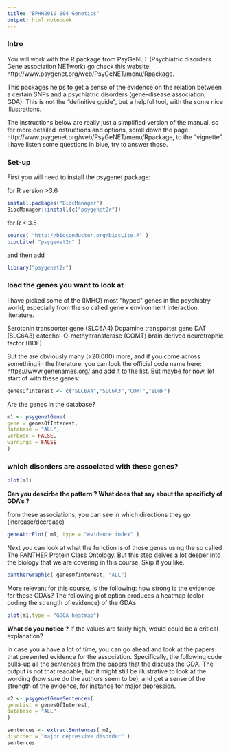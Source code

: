 ```yaml
---
title: "BPHH2019 S04 Genetics"
output: html_notebook
---
```


### Intro

You will work with the R package from PsyGeNET (Psychiatric disorders Gene association NETwork) go check this website: http://www.psygenet.org/web/PsyGeNET/menu/Rpackage.

This packages helps to get a sense of the evidence on the relation between a certain SNPs and a psychiatric disorders (gene-disease association; GDA). This is not the "definitive guide", but a helpful tool, with the some nice illustrations.

The instructions below are really just a simplified version of the manual, so for more detailed instructions and options, scroll down the page http://www.psygenet.org/web/PsyGeNET/menu/Rpackage, to the "vignette". I have listen some questions in blue, try to answer those. 

### Set-up 	
 	
First you will need to install the psygenet package:

for R version >3.6

```r
install.packages("BiocManager")
BiocManager::install(c("psygenet2r"))
```

for R < 3.5

```r
source( "http://bioconductor.org/biocLite.R" )
biocLite( "psygenet2r" )
```

and then add

```r
library("psygenet2r")
```

### load the genes you want to look at 

I have picked some of the (IMHO) most "hyped" genes in the psychiatry world, especially from the so called gene x environment interaction literature.

Serotonin transporter gene (SLC6A4)
Dopamine transporter gene DAT (SLC6A3)
catechol-O-methyltransferase (COMT)
brain derived neurotrophic factor (BDF)

But the are obviously many (>20.000) more, and if you come across something in the literature, you can look the official code name here: https://www.genenames.org/ and add it to the list. But maybe for now, let start of with these genes:

```r
genesOfInterest <- c("SLC6A4","SLC6A3","COMT","BDNF")
```

Are the genes in the database? 

```r
m1 <- psygenetGene(
gene = genesOfInterest,
database = "ALL",
verbose = FALSE,
warnings = FALSE
)
```

### which disorders are associated with these genes? 

```r
plot(m1)
```

**Can you descirbe the pattern ? What does that say about the specificty of GDA's ?**


from these associations, you can see in which directions they go (increase/decrease)

```r
geneAttrPlot( m1, type = "evidence index" )
```

Next you can look at what the function is of those genes using the so called The PANTHER Protein Class Ontology. But this step delves a lot deeper into the biology that we are covering in this course. Skip if you like. 

```r
pantherGraphic( genesOfInterest, "ALL")
```

More relevant for this course, is the following: how strong is the evidence for these GDA's? The following plot option produces a heatmap (color coding the strength of evidence) of the GDA's. 


```r
plot(m1,type = "GDCA heatmap")
```
**What do you notice ?** If the values are fairly high, would could be a critical explanation? 
 
 
In case you a have a lot of time, you can go ahead and look at the papers that presented evidence for the association. Specifically, the following code pulls-up all the sentences from the papers that the discuss the GDA. The output is not that readable, but it might still be illustrative to look at the wording (how sure do the authors seem to be), and get a sense of the strength of the evidence, for instance for major depression.


```r
m2 <- psygenetGeneSentences(
geneList = genesOfInterest,
database = "ALL"
)
```


```r
sentences <- extractSentences( m2,
disorder = "major depressive disorder" )
sentences
```




